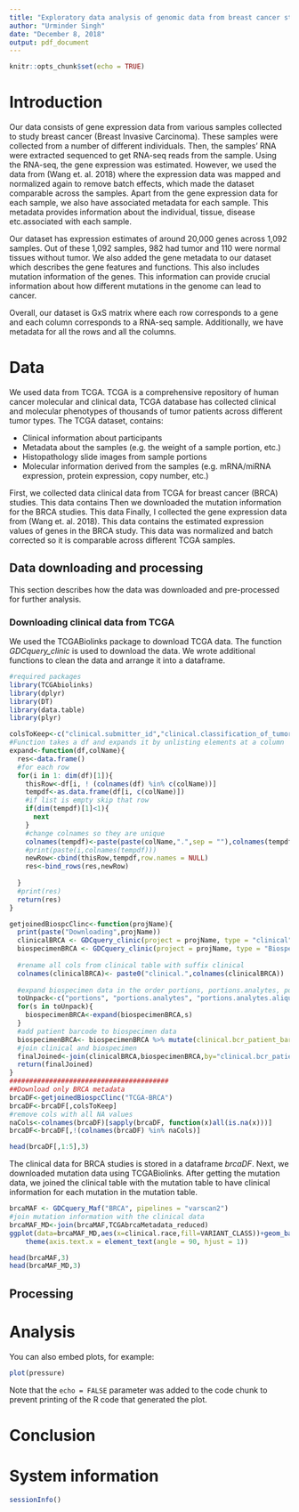 ```yaml
---
title: "Exploratory data analysis of genomic data from breast cancer studies"
author: "Urminder Singh"
date: "December 8, 2018"
output: pdf_document
---
```


```r
knitr::opts_chunk$set(echo = TRUE)
```

# Introduction

Our data consists of gene expression data from various samples collected to study breast cancer (Breast Invasive Carcinoma). These samples were collected from a number of different individuals. Then, the samples' RNA were extracted sequenced to get RNA-seq reads from the sample. Using the RNA-seq, the gene expression was estimated. However, we used the data from (Wang et. al. 2018) where the expression data was mapped and normalized again to remove batch effects, which made the dataset comparable across the samples.
Apart from the gene expression data for each sample, we also have associated metadata for each sample. This metadata provides information about the individual, tissue, disease etc.associated with each sample.

Our dataset has expression estimates of around 20,000 genes across 1,092 samples. Out of these 1,092 samples, 982 had tumor and 110 were normal tissues without tumor. We also added the gene metadata to our dataset which describes the gene features and functions. This also includes mutation information of the genes. This information can provide crucial information about how different mutations in the genome can lead to cancer.

Overall, our dataset is GxS matrix where each row corresponds to a gene and each column corresponds to a RNA-seq sample. Additionally, we have metadata for all the rows and all the columns.


# Data

We used data from TCGA. TCGA is a comprehensive repository of human cancer molecular and clinical data, TCGA database has collected clinical and molecular phenotypes of thousands of tumor patients across different tumor types. The TCGA dataset, contains:

* Clinical information about participants
* Metadata about the samples (e.g. the weight of a sample portion, etc.)
* Histopathology slide images from sample portions
* Molecular information derived from the samples (e.g. mRNA/miRNA expression, protein expression, copy number, etc.)



First, we collected data clinical data from TCGA for breast cancer (BRCA) studies. This data contains
Then we downloaded the mutation information for the BRCA studies. This data
Finally, I collected the gene expression data  from (Wang et. al. 2018). This data contains the estimated expression values of genes in the BRCA study. This data was normalized and batch corrected so it is comparable across different TCGA samples.


## Data downloading and processing

This section describes how the data was downloaded and pre-processed for further analysis.

### Downloading clinical data from TCGA

We used the TCGABiolinks package to download TCGA data. The function *GDCquery_clinic* is used to download the data. We wrote additional functions to clean the data and arrange it into a dataframe.

```r
#required packages
library(TCGAbiolinks)
library(dplyr)
library(DT)
library(data.table)
library(plyr)

colsToKeep<-c("clinical.submitter_id","clinical.classification_of_tumor","clinical.primary_diagnosis","clinical.tumor_stage","clinical.age_at_diagnosis","clinical.vital_status","clinical.days_to_death","clinical.tissue_or_organ_of_origin","clinical.days_to_birth","clinical.site_of_resection_or_biopsy","clinical.days_to_last_follow_up","clinical.cigarettes_per_day","clinical.weight","clinical.alcohol_history","clinical.bmi","clinical.years_smoked","clinical.height","clinical.gender","clinical.year_of_birth","clinical.race","clinical.ethnicity","clinical.year_of_death","clinical.bcr_patient_barcode","clinical.disease","submitter_id","sample_type","tissue_type","portions.submitter_id","portions.analytes.analyte_type","portions.analytes.submitter_id","portions.analytes.analyte_type_id","portions.analytes.aliquots.analyte_type","portions.analytes.aliquots.submitter_id")
#Function takes a df and expands it by unlisting elements at a column
expand<-function(df,colName){
  res<-data.frame()
  #for each row
  for(i in 1: dim(df)[1]){
    thisRow<-df[i, ! (colnames(df) %in% c(colName))]
    tempdf<-as.data.frame(df[i, c(colName)])
    #if list is empty skip that row
    if(dim(tempdf)[1]<1){
      next
    }
    #change colnames so they are unique
    colnames(tempdf)<-paste(paste(colName,".",sep = ""),colnames(tempdf),sep = "")
    #print(paste(i,colnames(tempdf)))
    newRow<-cbind(thisRow,tempdf,row.names = NULL)
    res<-bind_rows(res,newRow)
    
  }
  #print(res)
  return(res)
}

getjoinedBiospcClinc<-function(projName){
  print(paste("Downloading",projName))
  clinicalBRCA <- GDCquery_clinic(project = projName, type = "clinical")
  biospecimenBRCA <- GDCquery_clinic(project = projName, type = "Biospecimen")
  
  #rename all cols from clinical table with suffix clinical
  colnames(clinicalBRCA)<- paste0("clinical.",colnames(clinicalBRCA))
  
  #expand biospecimen data in the order portions, portions.analytes, portions.analytes.aliquots
  toUnpack<-c("portions", "portions.analytes", "portions.analytes.aliquots")
  for(s in toUnpack){
    biospecimenBRCA<-expand(biospecimenBRCA,s)
  }
  #add patient barcode to biospecimen data
  biospecimenBRCA<- biospecimenBRCA %>% mutate(clinical.bcr_patient_barcode=substr(submitter_id,1,nchar(as.character(submitter_id))-4))
  #join clinical and biospecimen
  finalJoined<-join(clinicalBRCA,biospecimenBRCA,by="clinical.bcr_patient_barcode")
  return(finalJoined)
}
########################################
##Download only BRCA metadata
brcaDF<-getjoinedBiospcClinc("TCGA-BRCA")
brcaDF<-brcaDF[,colsToKeep]
#remove cols with all NA values
naCols<-colnames(brcaDF)[sapply(brcaDF, function(x)all(is.na(x)))]
brcaDF<-brcaDF[,!(colnames(brcaDF) %in% naCols)]

head(brcaDF[,1:5],3)
```

The clinical data for BRCA studies is stored in a dataframe *brcaDF*. Next, we downloaded mutation data using TCGABiolinks. After getting the mutation data, we joined the clinical table with the mutation table to have clinical information for each mutation in the mutation table.

```r
brcaMAF <- GDCquery_Maf("BRCA", pipelines = "varscan2")
#join mutation information with the clinical data
brcaMAF_MD<-join(brcaMAF,TCGAbrcaMetadata_reduced)
ggplot(data=brcaMAF_MD,aes(x=clinical.race,fill=VARIANT_CLASS))+geom_bar()+
    theme(axis.text.x = element_text(angle = 90, hjust = 1))

head(brcaMAF,3)
head(brcaMAF_MD,3)
```



## Processing


# Analysis

You can also embed plots, for example:

```r
plot(pressure)
```

Note that the `echo = FALSE` parameter was added to the code chunk to prevent printing of the R code that generated the plot.


# Conclusion

# System information

```r
sessionInfo()
```
